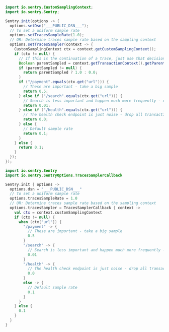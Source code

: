 ```java
import io.sentry.CustomSamplingContext;
import io.sentry.Sentry;

Sentry.init(options -> {
  options.setDsn("___PUBLIC_DSN___");
  // To set a uniform sample rate
  options.setTracesSampleRate(1.0);
  // OR: Determine traces sample rate based on the sampling context
  options.setTracesSampler(context -> {
    CustomSamplingContext ctx = context.getCustomSamplingContext();
    if (ctx != null) {
      // If this is the continuation of a trace, just use that decision (rate controlled by the caller).
      Boolean parentSampled = context.getTransactionContext().getParentSampled();
      if (parentSampled != null) {
        return parentSampled ? 1.0 : 0.0;
      }
      if ("/payment".equals(ctx.get("url"))) {
        // These are important - take a big sample
        return 0.5;
      } else if ("/search".equals(ctx.get("url"))) {
        // Search is less important and happen much more frequently - only take 1%
        return 0.01;
      } else if ("/health".equals(ctx.get("url"))) {
        // The health check endpoint is just noise - drop all transactions
        return 0.0;
      } else {
        // Default sample rate
        return 0.1;
      }
    } else {
      return 0.1;
    }
  });
});
```

```kotlin {tabTitle:"Kotlin"}
import io.sentry.Sentry
import io.sentry.SentryOptions.TracesSamplerCallback

Sentry.init { options ->
  options.dsn = "___PUBLIC_DSN___"
  // To set a uniform sample rate
  options.tracesSampleRate = 1.0
  // OR: Determine traces sample rate based on the sampling context
  options.tracesSampler = TracesSamplerCallback { context ->
    val ctx = context.customSamplingContext
    if (ctx != null) {
      when (ctx["url"]) {
        "/payment" -> {
          // These are important - take a big sample
          0.5
        }
        "/search" -> {
          // Search is less important and happen much more frequently - only take 1%
          0.01
        }
        "/health" -> {
          // The health check endpoint is just noise - drop all transactions
          0.0
        }
        else -> {
          // Default sample rate
          0.1
        }
      }
    } else {
      0.1
    }
  }
}
```
